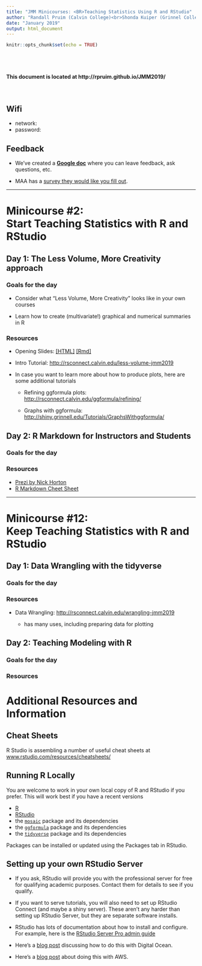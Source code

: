 ```yaml
---
title: "JMM Minicourses: <BR>Teaching Statistics Using R and RStudio"
author: "Randall Pruim (Calvin College)<br>Shonda Kuiper (Grinnel College)"
date: "January 2019"
output: html_document
---
```


```r
knitr::opts_chunk$set(echo = TRUE)
```


<br>
<br>

####  This document is located at http://rpruim.github.io/JMM2019/

<br>

## Wifi

  * network: 
  * password: 
  
## Feedback 

 * We've created a [**Google doc**](https://docs.google.com/document/d/18JhF4eUSzLxiB2jZ_HAh8LJ_w0DQladCWP50O51VUnA/edit?usp=sharing) where you can leave feedback, ask questions, etc.

 * MAA has a [survey they would like you fill out](https://www.surveymonkey.com/r/5DF6YZP).

--------------

# Minicourse #2: <br>Start Teaching Statistics with R and RStudio

## Day 1: The Less Volume, More Creativity approach

### Goals for the day

* Consider what "Less Volume, More Creativity" looks like in your own
courses

* Learn how to create (multivariate!) graphical and numerical summaries
in R

### Resources

  * Opening Slides: [[HTML]](less-volume/less-volume-slides.html)
  [[Rmd]](less-volume/less-volume-slides.Rmd)
  

  * Intro Tutorial: <http://rsconnect.calvin.edu/less-volume-jmm2019>
  
  * In case you want to learn more about how to produce plots, here are some
  additional tutorials
  
    * Refining ggformula plots: <http://rsconnect.calvin.edu/ggformula/refining/>
  
    * Graphs with ggformula: <http://shiny.grinnell.edu/Tutorials/GraphsWithggformula/>
   
## Day 2: R Markdown for Instructors and Students


### Goals for the day

### Resources

 * [Prezi by Nick Horton](https://prezi.com/vq6l5yqpnqma/intro-to-r-markdown-cvc-2015/)
 * [R Markdown Cheet Sheet](https://github.com/rstudio/cheatsheets/raw/master/rmarkdown-2.0.pdf)

-------------
  
# Minicourse #12: <br>Keep Teaching Statistics with R and RStudio

## Day 1: Data Wrangling with the tidyverse

### Goals for the day

### Resources

 * Data Wrangling: <http://rsconnect.calvin.edu/wrangling-jmm2019>
    
    * has many uses, including preparing data for plotting

## Day 2: Teaching Modeling with R

### Goals for the day

### Resources


# Additional Resources and Information

<!-- ## R Studio Server -->

<!-- You are welcome to use an account on Calvin's RStudio server using the username and password  -->
<!-- provided.  Here's the link to get there. -->

<!--   * [rstudio.calvin.edu](http://rstudio.calvin.edu) -->

<!-- These accounts will likely be recycled in May or June, 2018. -->

## Cheat Sheets

R Studio is assembling a number of useful cheat sheets at [www.rstudio.com/resources/cheatsheets/](https://www.rstudio.com/resources/cheatsheets/)
   
## Running R Locally

You are welcome to work in your own local copy of R and RStudio if you prefer.  This will work best if you have a recent versions 

  * [R](http://cran.r-project.org)
  * [RStudio](http://rstudio.com)
  * the [`mosaic`](https://github.com/ProjectMOSAIC/mosaic) package and its dependencies
  * the [`ggformula`](https://github.com/ProjectMOSAIC/mosaic) package and its dependencies
  * the [`tidyverse`](https://github.com/tidyverse/tidyverse) package and its dependencies
  
Packages can be installed or updated using the Packages tab in RStudio.


## Setting up your own RStudio Server  

 * If you ask, RStudio will provide you with the professional server for free for qualifying academic purposes.  Contact them for details to see if you qualify.
 
 * If you want to serve tutorials, you will also need to set up RStudio Connect (and maybe a shiny server).  These aren't any harder than setting up RStudio Server, but they are separate software installs.
 
 * RStudio has lots of documentation about how to install and configure. For example, here is the [RStudio Server Pro admin guide](http://docs.rstudio.com/ide/server-pro/)
 
 * Here's a [blog post](https://www.r-bloggers.com/how-to-get-your-very-own-rstudio-server-and-shiny-server-with-digitalocean/) discussing how to do this with Digital Ocean.

 * Here's a [blog post](http://amunategui.github.io/EC2-RStudioServer/) about doing this with AWS.
 